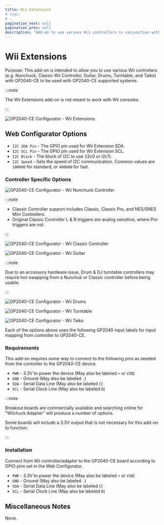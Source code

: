 ```yaml
---
title: Wii Extensions
# tags:
# -
pagination_next: null
pagination_prev: null
description: "Add-on to use various Wii controllers in conjunction with GP2040-CE to send inputs to supported systems"
---
```



# Wii Extensions

Purpose: This add-on is intended to allow you to use various Wii controllers (e.g. Nunchuck, Classic Wii Controller, Guitar, Drums, Turntable, and Taiko) with GP2040-CE to be used with GP2040-CE supported systems.

:::note

The Wii Extensions add-on is not meant to work with Wii consoles.

:::

![GP2040-CE Configurator - Wii Extensions](../assets/images/gpc-add-ons-wii-extensions.png)

## Web Configurator Options

- `I2C SDA Pin` - The GPIO pin used for Wii Extension SDA.
- `I2C SCL Pin` - The GPIO pin used for Wii Extension SCL.
- `I2C Block` - The block of I2C to use (i2c0 or i2c1).
- `I2C Speed` - Sets the speed of I2C communication. Common values are `100000` for standard, or `400000` for fast.

### Controller Specific Options

<Tabs groupId="wii-extenstions" defaultValue="Nunchuck">
<TabItem value="Nunchuck" label="Nunchuck" default>

![GP2040-CE Configurator - Wii Nunchuck Controller](../assets/images/wii-extension-controllers/nunchuck.svg)

</TabItem>
<TabItem value="Classic" label="Classic" default>

:::note

- Classic Controller support includes Classic, Classic Pro, and NES/SNES Mini Controllers.
- Original Classic Controller L & R triggers are analog sensitive, where Pro triggers are not.

:::

![GP2040-CE Configurator - Wii Classic Controller](../assets/images/wii-extension-controllers/classic.svg)

</TabItem>
<TabItem value="Guitar" label="Guitar" default>

![GP2040-CE Configurator - Wii Guitar](../assets/images/wii-extension-controllers/guitar.svg)

</TabItem>
<TabItem value="Drums" label="Drums" default>

:::note

Due to an accessory hardware issue, Drum & DJ turntable controllers may require hot-swapping from a Nunchuk or Classic controller before being usable.

:::

![GP2040-CE Configurator - Wii Drums](../assets/images/wii-extension-controllers/drums.svg)

</TabItem>
<TabItem value="Turntable" label="Turntable" default>

![GP2040-CE Configurator - Wii Turntable](../assets/images/wii-extension-controllers/turntable.svg)

</TabItem>
<TabItem value="Taiko" label="Taiko" default>

![GP2040-CE Configurator - Wii Taiko](../assets/images/wii-extension-controllers/taiko.svg)

</TabItem>
</Tabs>

Each of the options above uses the following GP2040 input labels for input mapping from controller to GP2040-CE.

<InputTable />

### Requirements

This add-on requires some way to connect to the following pins as needed from the controller to the GP2040-CE device.

- `PWR` - 3.3V to power the device (May also be labeled `+` or `VIN`)
- `GND` - Ground (May also be labeled `-`)
- `SDA` - Serial Data Line (May also be labeled `C`)
- `SCL` - Serial Clock Line (May also be labeled `D`)

:::note

Breakout boards are commercially available and searching online for "Wiichuck Adapter" will produce a number of options.

Some boards will include a 3.3V output that is not necessary for this add-on to function.

:::

### Installation

Connect from Wii controller/adapter to the GP2040-CE board according to GPIO pins set in the Web Configurator.

- `PWR` - 3.3V to power the device (May also be labeled `+` or `VIN`)
- `GND` - Ground (May also be labeled `-`)
- `SDA` - Serial Data Line (May also be labeled `C`)
- `SCL` - Serial Clock Line (May also be labeled `D`)

## Miscellaneous Notes

None.
